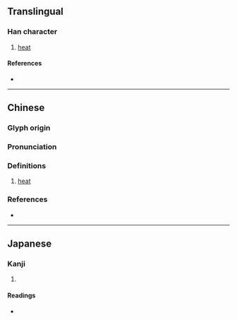 {{character info}}
==Translingual==

===Han character===
{{Han char|rn=86|rad=火|as=06|sn=10|four=97820|canj=FBMR|ids=⿰火同}}

# [[heat]]

====References====
* {{Han ref|kx=0670.100|dkj=19005|dj=1079.060|hdz=32199.110|uh=70D4|ud=28884|bh=D275|bd=53877}}

----

==Chinese==
{{zh-forms}}

===Glyph origin===
{{Han etym}}

===Pronunciation===
{{zh-pron
|m=tóng
|c=tung4
|mc=y
|oc=y
|cat=n
}}

===Definitions===
{{zh-hanzi}}

# [[heat]]

===References===
* {{R:twedu|C06698}}

----

==Japanese==

===Kanji===
{{ja-kanji|grade=|rs=火06}}

# {{rfdef|ja|sort=火06}}

====Readings====
* {{ja-readings|on=とう,ず|kun=あつい}}